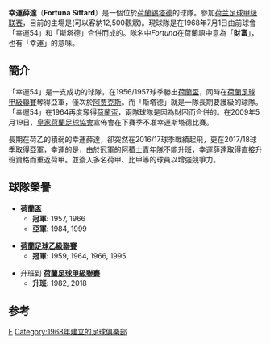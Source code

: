 {{NoteTA|G1=足球|G2=荷蘭足球聯賽
|1=zh-cn:幸运锡塔德; zh-tw:幸運斯塔德; zh-hk:幸運薛達}}
{{Infobox football club
| clubname   = 幸運薛達
| image      = 
| fullname   = Fortuna Sittard
| nickname   = Fortuna, Fortunezen
| founded    = {{Start date and age|df=yes|1968|7|1}}
| ground     = {{link-en|幸運薛達體育場|Fortuna Sittard Stadion}}<br />[[锡塔德|锡塔德]]
| capacity   = 12,500
| chairman   = Özgür Işıtan Gün
| manager    = Sjors Ultee
| league     = [[荷蘭甲組足球聯賽|荷蘭甲組足球聯賽]]
| season     = 2021–22
| position   = 荷甲，第 15 位
| pattern_la1= _fortunasittard1920h
| pattern_b1= _fortunasittard1920h
| pattern_ra1= _fortunasittard1920h
| leftarm1=FFFF00
| body1=FFFF00
| rightarm1=FFFF00
| shorts1=008000
| socks1=FFFF00 
| pattern_la2= _fortunasittard1920a
| pattern_b2= _fortunasittard1920a
| pattern_ra2= _fortunasittard1920a
| leftarm2=006400
| body2=006400
| rightarm2=006400
| shorts2=ffffff
| socks2=ffffff
}}

'''幸運薛達'''（'''Fortuna Sittard'''）是一個位於[[荷蘭|荷蘭]][[锡塔德|锡塔德]]的球隊。參加[[荷兰足球甲级联赛|荷兰足球甲级联赛]]，目前的主場是{{link-en|幸運薛達體育場|Fortuna Sittard Stadion}}(可以客納12,500觀眾)。現球隊是在1968年7月1日由前球會「幸運54」和「斯塔德」合併而成的。隊名中''Fortuna''在荷蘭語中意為「'''財富'''」，也有「幸運」的意味。

==簡介==
「幸運54」是一支成功的球隊，在1956/1957球季勝出[[荷蘭盃|荷蘭盃]]，同時在[[荷蘭足球甲級聯賽|荷蘭足球甲級聯賽]]奪得亞軍，僅次於[[阿贾克斯足球俱乐部|阿贾克斯]]。而「斯塔德」就是一隊長期要護級的球隊。「幸運54」在1964再度奪得[[荷蘭盃|荷蘭盃]]，兩隊球隊是因為財困而合併的。在2009年5月19日，[[皇家荷蘭足球協會|皇家荷蘭足球協會]]宣佈會在下賽季不准幸運斯塔德比賽。

長期在荷乙的積弱的幸運薛達，卻突然在2016/17球季戰績起飛，更在2017/18球季取得亞軍，幸運的是，由於冠軍的[[阿積士青年隊|阿積士青年隊]]不能升班，幸運薛達取得直接升班資格而重返荷甲。並簽入多名荷甲、比甲等的球員以增強競爭力。

== 球隊榮譽 ==
* '''[[荷蘭盃|荷蘭盃]]'''
** '''冠軍:''' 1957, 1966
** '''亞軍:''' 1984, 1999

* '''[[荷蘭足球乙級聯賽|荷蘭足球乙級聯賽]]'''
** '''冠軍:''' 1959, 1964, 1966, 1995

* 升班到 '''[[荷蘭足球甲級聯賽|荷蘭足球甲級聯賽]]'''
** '''升班:''' 1982, 2018

==参考==
{{reflist}}

{{荷甲}}
[[Category:荷蘭足球俱樂部|F]]
[[Category:1968年建立的足球俱樂部|Category:1968年建立的足球俱樂部]]